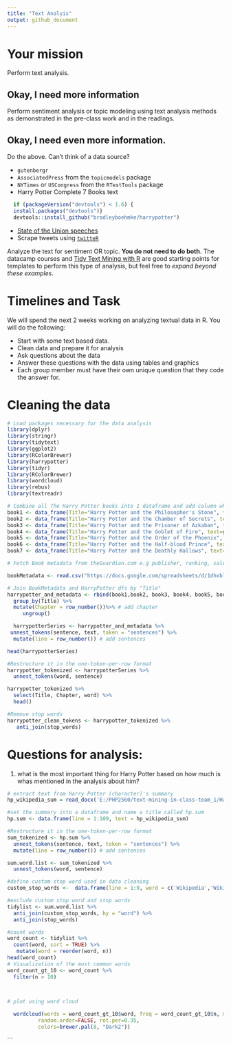 ```yaml
---
title: "Text Analyis"
output: github_document
---
```


# Your mission

Perform text analysis.

## Okay, I need more information

Perform sentiment analysis or topic modeling using text analysis methods as demonstrated in the pre-class work and in the readings.

## Okay, I need even more information.

Do the above. Can't think of a data source?

- `gutenbergr`
- `AssociatedPress` from the `topicmodels` package
- `NYTimes` or `USCongress` from the `RTextTools` package
- Harry Potter Complete 7 Books text
```r
  if (packageVersion("devtools") < 1.6) {
  install.packages("devtools")}
  devtools::install_github("bradleyboehmke/harrypotter")
```
- [State of the Union speeches](https://pradeepadhokshaja.wordpress.com/2017/03/31/scraping-the-web-for-presdential-inaugural-addresses-using-rvest/)
- Scrape tweets using [`twitteR`](https://www.credera.com/blog/business-intelligence/twitter-analytics-using-r-part-1-extract-tweets/)

Analyze the text for sentiment OR topic. **You do not need to do both**. The datacamp courses and [Tidy Text Mining with R](http://tidytextmining.com/) are good starting points for templates to perform this type of analysis, but feel free to *expand beyond these examples*.

# Timelines and Task


We will spend the next 2 weeks working on analyzing textual data in R. You will do the following:

- Start with some text based data.
- Clean data and prepare it for analysis
- Ask questions about the data
- Answer these questions with the data using tables and graphics
- Each group member must have their own unique question that they code the answer for. 

# Cleaning the data

```r
# Load packages necessary for the data analysis
library(dplyr)
library(stringr)
library(tidytext)
library(ggplot2)
library(RColorBrewer)
library(harrypotter)
library(tidyr)
library(RColorBrewer)
library(wordcloud)
library(rebus)
library(textreadr)
```


```r
# Combine all The Harry Potter books into 1 dataframe and add column which will be used a reference "Title"
book1 <- data_frame(Title="Harry Potter and the Philosopher's Stone", text=philosophers_stone)
book2 <- data_frame(Title="Harry Potter and the Chamber of Secrets", text=chamber_of_secrets)
book3 <- data_frame(Title="Harry Potter and the Prisoner of Azkaban", text=prisoner_of_azkaban)
book4 <- data_frame(Title="Harry Potter and the Goblet of Fire", text=goblet_of_fire)
book5 <- data_frame(Title="Harry Potter and the Order of the Phoenix", text=order_of_the_phoenix)
book6 <- data_frame(Title="Harry Potter and the Half-blood Prince", text=half_blood_prince)
book7 <- data_frame(Title="Harry Potter and the Deathly Hallows", text=deathly_hallows)
```

```r
# Fetch Book metadata from theGuardian.com e.g publisher, ranking, sales, author e.t.c 

bookMetadata <- read.csv("https://docs.google.com/spreadsheets/d/1dhxblR1Vl7PbVP_mNhwEa3_lfUWiF__xSODLq1W83CA/export?format=csv&id=1dhxblR1Vl7PbVP_mNhwEa3_lfUWiF__xSODLq1W83CA&gid=0")

# Join BookMetadata and HarryPotter dfs by "Title"
harrypotter_and_metadata <- rbind(book1,book2, book3, book4, book5, book6, book7) %>% inner_join(bookMetadata, by = "Title")%>%
  group_by(Title) %>%
  mutate(Chapter = row_number())%>% # add chapter
     ungroup()

  harrypotterSeries <- harrypotter_and_metadata %>%
 unnest_tokens(sentence, text, token = "sentences") %>%
  mutate(line = row_number()) # add sentences

head(harrypotterSeries)
```

```r
#Restructure it in the one-token-per-row format
harrypotter_tokenized <- harrypotterSeries %>%
  unnest_tokens(word, sentence)

harrypotter_tokenized %>%
  select(Title, Chapter, word) %>%
  head()
```

```r
#Remove stop words
harrypotter_clean_tokens <- harrypotter_tokenized %>% 
   anti_join(stop_words)  
```

# Questions for analysis: 

1. what is the most important thing for Harry Potter based on how much is whas mentioned in the analysis about him?
```r
# extract text from Harry Potter (character)'s summary
hp_wikipedia_sum = read_docx('E:/PHP2560/text-mining-in-class-team_1/HarryPotter-Summary.docx')

#set the summary into a dataframe and name a title called hp.sum
hp.sum <- data.frame(line = 1:109, text = hp_wikipedia_sum)

#Restructure it in the one-token-per-row format
sum_tokenized <- hp.sum %>%
  unnest_tokens(sentence, text, token = "sentences") %>%
  mutate(line = row_number()) # add sentences

sum.word.list <- sum_tokenized %>%
  unnest_tokens(word, sentence)

#define custom stop word used in data cleaning
custom_stop_words <-  data.frame(line = 1:9, word = c('Wikipedia','Wikimedia','The','Puppet','rowling','Stories','harry','potter',"harry's"))

#exclude custom stop word and stop words
tidylist <- sum.word.list %>% 
  anti_join(custom_stop_words, by = "word") %>% 
  anti_join(stop_words)

#count words
word_count <- tidylist %>% 
  count(word, sort = TRUE) %>% 
   mutate(word = reorder(word, n))
head(word_count)
# Visualization of the most common words
word_count_gt_10 <- word_count %>%
  filter(n > 10)



# plot using word cloud
 
  wordcloud(words = word_count_gt_10$word, freq = word_count_gt_10$n, min.freq = 1,
          random.order=FALSE, rot.per=0.35, 
          colors=brewer.pal(8, "Dark2"))
```

```

